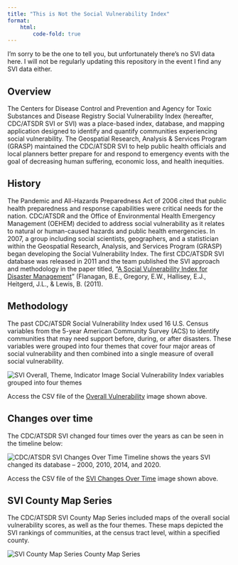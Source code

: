 ```yaml
---
title: "This is Not the Social Vulnerability Index"
format:
    html:
        code-fold: true
---
```


I'm sorry to be the one to tell you, but unfortunately there's no SVI data here. I will not be regularly updating this repository in the event I find any SVI data either.

## Overview

The Centers for Disease Control and Prevention and Agency for Toxic Substances and Disease Registry Social Vulnerability Index (hereafter, CDC/ATSDR SVI or SVI) was a place-based index, database, and mapping application designed to identify and quantify communities experiencing social vulnerability. The Geospatial Research, Analysis & Services Program (GRASP) maintained the CDC/ATSDR SVI to help public health officials and local planners better prepare for and respond to emergency events with the goal of decreasing human suffering, economic loss, and health inequities.

## History

The Pandemic and All-Hazards Preparedness Act of 2006 cited that public health preparedness and response capabilities were critical needs for the nation. CDC/ATSDR and the Office of Environmental Health Emergency Management (OEHEM) decided to address social vulnerability as it relates to natural or human-caused hazards and public health emergencies. In 2007, a group including social scientists, geographers, and a statistician within the Geospatial Research, Analysis, and Services Program (GRASP) began developing the Social Vulnerability Index. The first CDC/ATSDR SVI database was released in 2011 and the team published the SVI approach and methodology in the paper titled, “[A Social Vulnerability Index for Disaster Management](docs/Flanagan_2011_SVIforDisasterManagement-508.pdf)” (Flanagan, B.E., Gregory, E.W., Hallisey, E.J., Heitgerd, J.L., & Lewis, B. (2011).

## Methodology

The past CDC/ATSDR Social Vulnerability Index used 16 U.S. Census variables from the 5-year American Community Survey (ACS) to identify communities that may need support before, during, or after disasters. These variables were grouped into four themes that cover four major areas of social vulnerability and then combined into a single measure of overall social vulnerability.

![SVI Overall, Theme, Indicator Image](img/SVI-Overall-Theme-Indicator-Image.png)
Social Vulnerability Index variables grouped into four themes

Access the CSV file of the [Overall Vulnerability](img/Overall-Vulnerability-Table.csv) image shown above.

## Changes over time

The CDC/ATSDR SVI changed four times over the years as can be seen in the timeline below:

![CDC/ATSDR SVI Changes Over Time](img/SVI_Timeline-Graphic_V7.jpg)
Timeline shows the years SVI changed its database – 2000, 2010, 2014, and 2020.

Access the CSV file of the [SVI Changes Over Time](img/Changes-Over-Time-Table.csv) image shown above.

## SVI County Map Series

The CDC/ATSDR SVI County Map Series included maps of the overall social vulnerability scores, as well as the four themes. These maps depicted the SVI rankings of communities, at the census tract level, within a specified county.

![SVI County Map Series](img/County-Map-Series.png)
County Map Series